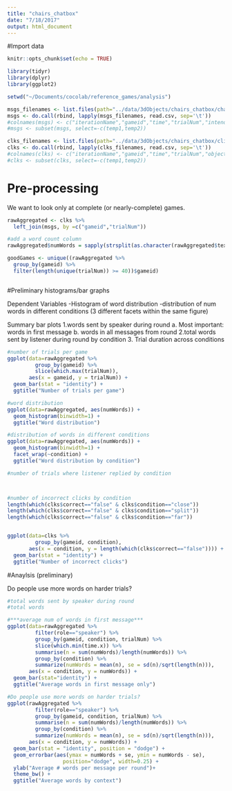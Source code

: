 ```yaml
---
title: "chairs_chatbox"
date: "7/18/2017"
output: html_document
---
```


#Import data

```r
knitr::opts_chunk$set(echo = TRUE)

library(tidyr)
library(dplyr)
library(ggplot2)

setwd("~/Documents/cocolab/reference_games/analysis")

msgs_filenames <- list.files(path="../data/3dObjects/chairs_chatbox/chatMessage", pattern=".csv", full.names=TRUE)
msgs <- do.call(rbind, lapply(msgs_filenames, read.csv, sep='\t'))
#colnames(msgs) <- c("iterationName","gameid","time","trialNum","intendedName","role","text","reactionTime","eventType", "temp1", "temp2")
#msgs <- subset(msgs, select=-c(temp1,temp2))

clks_filenames <- list.files(path="../data/3dObjects/chairs_chatbox/clickedObj", pattern=".csv", full.names=TRUE)
clks <- do.call(rbind, lapply(clks_filenames, read.csv, sep='\t'))
#colnames(clks) <- c("iterationName","gameid","time","trialNum","object1Name","object1SketcherLoc","object1ViewerLoc","object2Name","object2SketcherLoc","object2ViewerLoc","object3Name","object3SketcherLoc","object3ViewerLoc","intendedName","clickedName","correct","condition","eventType", "temp1","temp2")
#clks <- subset(clks, select=-c(temp1,temp2))
```

# Pre-processing

We want to look only at complete (or nearly-complete) games. 

```r

rawAggregated <- clks %>%
  left_join(msgs, by =c("gameid","trialNum"))

#add a word count column
rawAggregated$numWords = sapply(strsplit(as.character(rawAggregated$text), " "), length)

goodGames <- unique((rawAggregated %>%
  group_by(gameid) %>%
  filter(length(unique(trialNum)) >= 40))$gameid)



```

#Preliminary histograms/bar graphs

Dependent Variables
-Histogram of word distribution
-distribution of num words in different conditions (3 different facets within the same figure)

Summary bar plots
1.words sent by speaker during round
      a. Most important: words in first message
      b. words in all messages from round
2.total words sent by listener during round by condition
3. Trial duration across conditions

```r
#number of trials per game
ggplot(data=rawAggregated %>%
         group_by(gameid) %>%
         slice(which.max(trialNum)),
       aes(x = gameid, y = trialNum)) + 
  geom_bar(stat = "identity") +
  ggtitle("Number of trials per game")

#word distribution
ggplot(data=rawAggregated, aes(numWords)) + 
  geom_histogram(binwidth=1) +
  ggtitle("Word distribution")

#distribution of words in different conditions
ggplot(data=rawAggregated, aes(numWords)) + 
  geom_histogram(binwidth=1) +
  facet_wrap(~condition) +
  ggtitle("Word distribution by condition")

#number of trials where listener replied by condition



#number of incorrect clicks by condition
length(which(clks$correct=="false" & clks$condition=="close"))
length(which(clks$correct=="false" & clks$condition=="split"))
length(which(clks$correct=="false" & clks$condition=="far"))


ggplot(data=clks %>%
         group_by(gameid, condition),
       aes(x = condition, y = length(which(clks$correct=="false")))) + 
  geom_bar(stat = "identity") +
  ggtitle("Number of incorrect clicks")
```


#Anaylsis (preliminary)

Do people use more words on harder trials?

```r

#total words sent by speaker during round
#total words 

#***average num of words in first message***
ggplot(data=rawAggregated %>%
         filter(role=="speaker") %>% 
         group_by(gameid, condition, trialNum) %>%
         slice(which.min(time.x)) %>%
         summarise(n = sum(numWords)/length(numWords)) %>%
         group_by(condition) %>%
         summarize(numWords = mean(n), se = sd(n)/sqrt(length(n))),
       aes(x = condition, y = numWords)) +
  geom_bar(stat="identity") + 
  ggtitle("Average words in first message only")

#Do people use more words on harder trials?
ggplot(rawAggregated %>%
         filter(role=="speaker") %>%
         group_by(gameid, condition, trialNum) %>%
         summarise(n = sum(numWords)/length(numWords)) %>%
         group_by(condition) %>%
         summarize(numWords = mean(n), se = sd(n)/sqrt(length(n))),
       aes(x = condition, y = numWords)) +
  geom_bar(stat = "identity", position = "dodge") +
  geom_errorbar(aes(ymax = numWords + se, ymin = numWords - se),
                  position="dodge", width=0.25) +
  ylab("Average # words per message per round")+
  theme_bw() +
  ggtitle("Average words by context")

```